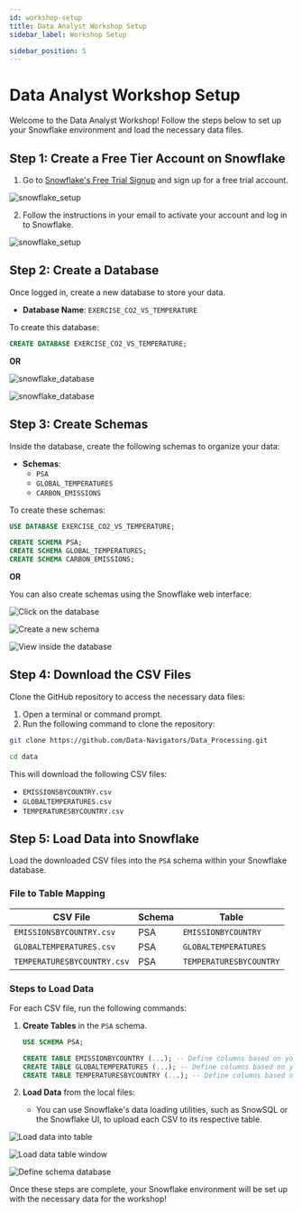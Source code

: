 ```yaml
---
id: workshop-setup
title: Data Analyst Workshop Setup
sidebar_label: Workshop Setup

sidebar_position: 5 
---
```


# Data Analyst Workshop Setup

Welcome to the Data Analyst Workshop! Follow the steps below to set up your Snowflake environment and load the necessary data files.

## Step 1: Create a Free Tier Account on Snowflake

1. Go to [Snowflake's Free Trial Signup](https://signup.snowflake.com/) and sign up for a free trial account.

![snowflake_setup](./assets/snowflake_setup.png)

2. Follow the instructions in your email to activate your account and log in to Snowflake.

![snowflake_setup](./assets/snowflake_password.png)


## Step 2: Create a Database

Once logged in, create a new database to store your data.

- **Database Name**: `EXERCISE_CO2_VS_TEMPERATURE`

To create this database:
```sql
CREATE DATABASE EXERCISE_CO2_VS_TEMPERATURE;
```

**OR**

![snowflake_database](./assets/snowflake_database.png)


![snowflake_database](./assets/create_database.png)


## Step 3: Create Schemas

Inside the database, create the following schemas to organize your data:

- **Schemas**:
  - `PSA`
  - `GLOBAL_TEMPERATURES`
  - `CARBON_EMISSIONS`

To create these schemas:
```sql
USE DATABASE EXERCISE_CO2_VS_TEMPERATURE;

CREATE SCHEMA PSA;
CREATE SCHEMA GLOBAL_TEMPERATURES;
CREATE SCHEMA CARBON_EMISSIONS;
```

**OR**

You can also create schemas using the Snowflake web interface:

![Click on the database](./assets/click_database.png)

![Create a new schema](./assets/creating_schema.png)

![View inside the database](./assets/inside_database.png)


## Step 4: Download the CSV Files

Clone the GitHub repository to access the necessary data files:

1. Open a terminal or command prompt.
2. Run the following command to clone the repository:

```bash
git clone https://github.com/Data-Navigators/Data_Processing.git
```


```bash
cd data
```

This will download the following CSV files:

- `EMISSIONSBYCOUNTRY.csv`
- `GLOBALTEMPERATURES.csv`
- `TEMPERATURESBYCOUNTRY.csv`

## Step 5: Load Data into Snowflake

Load the downloaded CSV files into the `PSA` schema within your Snowflake database.

### File to Table Mapping

| CSV File                    | Schema | Table                   |
|-----------------------------|--------|-------------------------|
| `EMISSIONSBYCOUNTRY.csv`    | PSA    | `EMISSIONBYCOUNTRY`     |
| `GLOBALTEMPERATURES.csv`    | PSA    | `GLOBALTEMPERATURES`    |
| `TEMPERATURESBYCOUNTRY.csv` | PSA    | `TEMPERATURESBYCOUNTRY` |

### Steps to Load Data

For each CSV file, run the following commands:

1. **Create Tables** in the `PSA` schema.
   ```sql
   USE SCHEMA PSA;

   CREATE TABLE EMISSIONBYCOUNTRY (...); -- Define columns based on your data
   CREATE TABLE GLOBALTEMPERATURES (...); -- Define columns based on your data
   CREATE TABLE TEMPERATURESBYCOUNTRY (...); -- Define columns based on your data
   ```

2. **Load Data** from the local files:
   - You can use Snowflake's data loading utilities, such as SnowSQL or the Snowflake UI, to upload each CSV to its respective table.


![Load data into table](./assets/load_data_into_table.png)

![Load data table window](./assets/load_data_table_window.png)

![Define schema database](./assets/define_schema_database.png)

Once these steps are complete, your Snowflake environment will be set up with the necessary data for the workshop!
